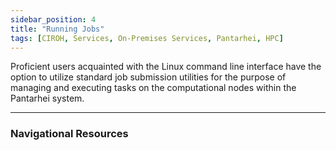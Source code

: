 ```yaml
---
sidebar_position: 4
title: "Running Jobs"
tags: [CIROH, Services, On-Premises Services, Pantarhei, HPC]
---
```


Proficient users acquainted with the Linux command line interface have the option to utilize standard job submission utilities for the purpose of managing and executing tasks on the computational nodes within the Pantarhei system.

------------------------------------------------

### Navigational Resources


<DocCardList />